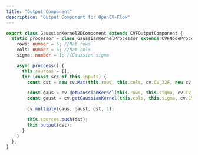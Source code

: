 ```yaml
---
title: "Output Component"
description: "Output Component for OpenCV-Flow"
---
```


```typescript
export class GaussianKernel2DComponent extends CVFOutputComponent {
  static processor = class GaussianKernelProcessor extends CVFNodeProcessor {
    rows: number = 5; //Mat rows
    cols: number = 5; //Mat cols
    sigma: number = 1; //Gaussian sigma

    async proccess() {
      this.sources = [];
      for (const src of this.inputs) {
        const dst = new cv.Mat(this.rows, this.cols, cv.CV_32F, new cv.Scalar(0));

        const gaus = cv.getGaussianKernel(this.rows, this.sigma, cv.CV_32F);
        const gaust = cv.getGaussianKernel(this.cols, this.sigma, cv.CV_32F).t();

        cv.multiply(gaus, gaust, dst, 1);

        this.sources.push(dst);
        this.output(dst);
      }
    }
  };
}
```
